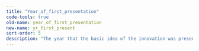 ```yaml
---
title: "Year_of_first_presentation"
code-tools: true
old-name: year_of_first_presentation
new-name: yr_first_present
sort-order: 5
description: "The year that the basic idea of the innovation was presented"
---
```

